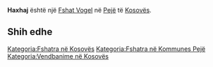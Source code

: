 {{Fshat në Kosovës
 | Emri                = Haxhaj
| sqi_N_name = Haxhaj
| sqi_N_FULL_NAME_RO = Haxhaj
| sqi_N_FULL_NAME_ND_RO = Haxhaj
| sqi_N_SORT_NAME_RG = HAXHAJ
| sqi_N_FULL_NAME_RG = Haxhaj
| sqi_N_FULL_NAME_ND_RG = Haxhaj
| sqi_V_name = Haxhiaj
| sqi_V_FULL_NAME_RO = Haxhiaj Hoxhaj Hoxhoviq
| sqi_V_FULL_NAME_ND_RO = Haxhiaj Hoxhaj Hoxhoviq
| sqi_V_SORT_NAME_RG = HAXHIAJ HOXHAJ HOXHOVIQ
| sqi_V_FULL_NAME_RG = Haxhiaj Hoxhaj Hoxhoviq
| sqi_V_FULL_NAME_ND_RG = Haxhiaj Hoxhaj Hoxhoviq
| srp_N_name = Adžovići
| srp_N_FULL_NAME_RO = Adžovići
| srp_N_FULL_NAME_ND_RO = Adzovici
| srp_N_SORT_NAME_RG = ADZOVICI
| srp_N_FULL_NAME_RG = Adžovići
| srp_N_FULL_NAME_ND_RG = Adzovici
| srp_NS_name = Аџовићи
| srp_NS_FULL_NAME_RO = Аџовићи
| srp_NS_FULL_NAME_ND_RO = Аџовићи
| srp_NS_SORT_NAME_RG = АЏОВИЋИ
| srp_NS_FULL_NAME_RG = Аџовићи
| srp_NS_FULL_NAME_ND_RG = Аџовићи
| srp_V_name = Hadžović
| srp_V_FULL_NAME_RO = Hadžović Hadževići Hađovići Hadževice Hadžovići
| srp_V_FULL_NAME_ND_RO = Hadzovic Hadzevici Hadovici Hadzevice Hadzovici
| srp_V_SORT_NAME_RG = HADZOVIC HADZEVICI HADOVICI HADZEVICE HADZOVICI
| srp_V_FULL_NAME_RG = Hadžović Hadževići Hađovići Hadževice Hadžovići
| srp_V_FULL_NAME_ND_RG = Hadzovic Hadzevici Hadovici Hadzevice Hadzovici
| srp_VS_name = Хаџовићи
| srp_VS_FULL_NAME_RO = Хаџовићи
| srp_VS_FULL_NAME_ND_RO = Хаџовићи
| srp_VS_SORT_NAME_RG = ХАЏОВИЋИ
| srp_VS_FULL_NAME_RG = Хаџовићи
| srp_VS_FULL_NAME_ND_RG = Хаџовићи

 | Emri (Rasa dhanore) = 
 | Figura              = 
 | Shteti              = Kosovo
 | Komuna              = Pejë
 | Kodi postar         = 
 | Sipërfaqja          = 

 | Popullsia           = 

 | Regj. i popullsisë  = 
 | Dend. e popullsisë  = 
 | Faqja zyrtare       = 
 <!--- Koordinatat ----> 
 | Gjerësia            = 42.709722
 | Gjatësia            = 20.044167
 | Lartësia            = 
}}
'''Haxhaj''' është një [[Fshat Vogel]] në [[Pejë]] të [[Kosovës]].

<!-- == Gjeografia == -->
<!-- == Historia == -->
<!-- == Demografia == -->
== Shih edhe ==
{{Komuna Pejë}}
{{Kosovo-Administrata-Cung}}

[[Kategoria:Fshatra në Kosovës]]
[[Kategoria:Fshatra në Kommunes Pejë]]
[[Kategoria:Vendbanime në Kosovës]]